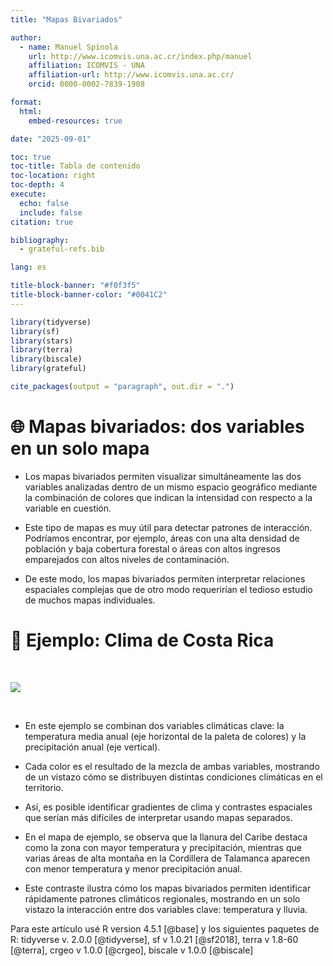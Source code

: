 ```yaml
---
title: "Mapas Bivariados"

author:
  - name: Manuel Spínola
    url: http://www.icomvis.una.ac.cr/index.php/manuel
    affiliation: ICOMVIS - UNA
    affiliation-url: http://www.icomvis.una.ac.cr/
    orcid: 0000-0002-7839-1908

format:
  html:
    embed-resources: true

date: "2025-09-01"

toc: true
toc-title: Tabla de contenido
toc-location: right
toc-depth: 4
execute: 
  echo: false
  include: false
citation: true

bibliography: 
  - grateful-refs.bib

lang: es

title-block-banner: "#f0f3f5"
title-block-banner-color: "#0041C2"
---
```


```r
library(tidyverse)
library(sf)
library(stars)
library(terra)
library(biscale)
library(grateful)
```

```r
cite_packages(output = "paragraph", out.dir = ".")
```

# 🌐 Mapas bivariados: dos variables en un solo mapa

-   Los mapas bivariados permiten visualizar simultáneamente las dos variables analizadas dentro de un mismo espacio geográfico mediante la combinación de colores que indican la intensidad con respecto a la variable en cuestión.

-   Este tipo de mapas es muy útil para detectar patrones de interacción. Podríamos encontrar, por ejemplo, áreas con una alta densidad de población y baja cobertura forestal o áreas con altos ingresos emparejados con altos niveles de contaminación.

-   De este modo, los mapas bivariados permiten interpretar relaciones espaciales complejas que de otro modo requerirían el tedioso estudio de muchos mapas individuales.

# 🔎 Ejemplo: Clima de Costa Rica

\

![](mapa_3d.png)

\

-   En este ejemplo se combinan dos variables climáticas clave: la temperatura media anual (eje horizontal de la paleta de colores) y la precipitación anual (eje vertical).

-   Cada color es el resultado de la mezcla de ambas variables, mostrando de un vistazo cómo se distribuyen distintas condiciones climáticas en el territorio.

-   Así, es posible identificar gradientes de clima y contrastes espaciales que serían más difíciles de interpretar usando mapas separados.

-   En el mapa de ejemplo, se observa que la llanura del Caribe destaca como la zona con mayor temperatura y precipitación, mientras que varias áreas de alta montaña en la Cordillera de Talamanca aparecen con menor temperatura y menor precipitación anual.

-   Este contraste ilustra cómo los mapas bivariados permiten identificar rápidamente patrones climáticos regionales, mostrando en un solo vistazo la interacción entre dos variables clave: temperatura y lluvia.

Para este artículo usé R version 4.5.1 [@base] y los siguientes paquetes de R: tidyverse v. 2.0.0 [@tidyverse], sf v 1.0.21 [@sf2018], terra v 1.8-60 [@terra], crgeo v 1.0.0 [@crgeo], biscale v 1.0.0 [@biscale]
